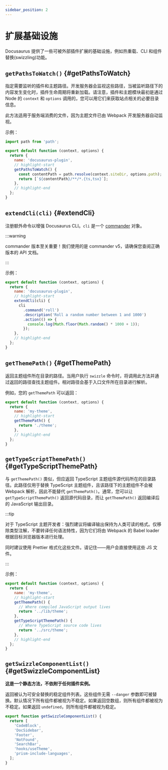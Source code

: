 ```yaml
---
sidebar_position: 2
---
```


# 扩展基础设施

Docusaurus 提供了一些可被外部插件扩展的基础设施，例如热重载、CLI 和组件替换(swizzling)功能。

## `getPathsToWatch()` {#getPathsToWatch}

指定需要监听的插件和主题路径。开发服务器会监视这些路径，当被监听路径下的内容发生变化时，插件生命周期将重新加载。请注意，插件和主题模块最初是通过 Node 的 `context` 和 `options` 调用的，您可以用它们来获取站点相关的必要目录信息。

此方法适用于服务端消费的文件，因为主题文件已由 Webpack 开发服务器自动监视。

示例：

```js title="docusaurus-plugin/src/index.js"
import path from 'path';

export default function (context, options) {
  return {
    name: 'docusaurus-plugin',
    // highlight-start
    getPathsToWatch() {
      const contentPath = path.resolve(context.siteDir, options.path);
      return [`${contentPath}/**/*.{ts,tsx}`];
    },
    // highlight-end
  };
}
```

## `extendCli(cli)` {#extendCli}

注册额外命令以增强 Docusaurus CLI。`cli` 是一个 [commander](https://www.npmjs.com/package/commander/v/5.1.0) 对象。

:::warning

commander 版本至关重要！我们使用的是 commander v5，请确保您查阅正确版本的 API 文档。

:::

示例：

```js title="docusaurus-plugin/src/index.js"
export default function (context, options) {
  return {
    name: 'docusaurus-plugin',
    // highlight-start
    extendCli(cli) {
      cli
        .command('roll')
        .description('Roll a random number between 1 and 1000')
        .action(() => {
          console.log(Math.floor(Math.random() * 1000 + 1));
        });
    },
    // highlight-end
  };
}
```

## `getThemePath()` {#getThemePath}

返回主题组件所在目录的路径。当用户执行 `swizzle` 命令时，将调用此方法并通过返回的路径查找主题组件。相对路径会基于入口文件所在目录进行解析。

例如，您的 `getThemePath` 可以返回：

```js title="my-theme/src/index.js"
export default function (context, options) {
  return {
    name: 'my-theme',
    // highlight-start
    getThemePath() {
      return './theme';
    },
    // highlight-end
  };
}
```

## `getTypeScriptThemePath()` {#getTypeScriptThemePath}

与 `getThemePath()` 类似，但应返回 TypeScript 主题组件源代码所在的目录路径。此路径仅用于替换 TypeScript 主题组件，且该路径下的主题组件不会被 Webpack 解析，因此不能替代 `getThemePath()`。通常，您可以让 `getTypeScriptThemePath()` 返回源代码目录，而让 `getThemePath()` 返回编译后的 JavaScript 输出目录。

:::tip

对于 TypeScript 主题开发者：强烈建议将编译输出保持为人类可读的格式。仅移除类型注解，不要转译任何语法特性，因为它们将由 Webpack 的 Babel loader 根据目标浏览器版本进行处理。

同时建议使用 Prettier 格式化这些文件。请记住——用户会直接使用这些 JS 文件。

:::

示例：

```js title="my-theme/src/index.js"
export default function (context, options) {
  return {
    name: 'my-theme',
    // highlight-start
    getThemePath() {
      // Where compiled JavaScript output lives
      return '../lib/theme';
    },
    getTypeScriptThemePath() {
      // Where TypeScript source code lives
      return '../src/theme';
    },
    // highlight-end
  };
}
```

## `getSwizzleComponentList()` {#getSwizzleComponentList}

**这是一个静态方法，不依附于任何插件实例。**

返回被认为可安全替换的稳定组件列表。这些组件无需 `--danger` 参数即可被替换。默认情况下所有组件都被视为不稳定。如果返回空数组，则所有组件都被视为不稳定。如果返回 `undefined`，则所有组件都被视为稳定。

```js title="my-theme/src/index.js"
export function getSwizzleComponentList() {
  return [
    'CodeBlock',
    'DocSidebar',
    'Footer',
    'NotFound',
    'SearchBar',
    'hooks/useTheme',
    'prism-include-languages',
  ];
}
```